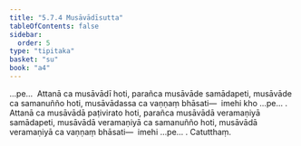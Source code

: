 ```yaml
---
title: "5.7.4 Musāvādīsutta"
tableOfContents: false
sidebar:
  order: 5
type: "tipitaka"
basket: "su"
book: "a4"
---
```



<DynamicBreadcrumb />

<Division number="267" book="a4">

<Paragraph number="1577" book="a4">
…pe…  Attanā ca musāvādī hoti, parañca musāvāde samādapeti, musāvāde ca samanuñño hoti, musāvādassa ca vaṇṇaṃ bhāsati—  imehi kho …pe… .
</Paragraph>

<Paragraph number="1578" book="a4">
Attanā ca musāvādā paṭivirato hoti, parañca musāvādā veramaṇiyā samādapeti, musāvādā veramaṇiyā ca samanuñño hoti, musāvādā veramaṇiyā ca vaṇṇaṃ bhāsati—  imehi …pe… .

</Paragraph>
</Division>

<Paragraph number="1579" type="center" book="a4">
Catutthaṃ.
</Paragraph>